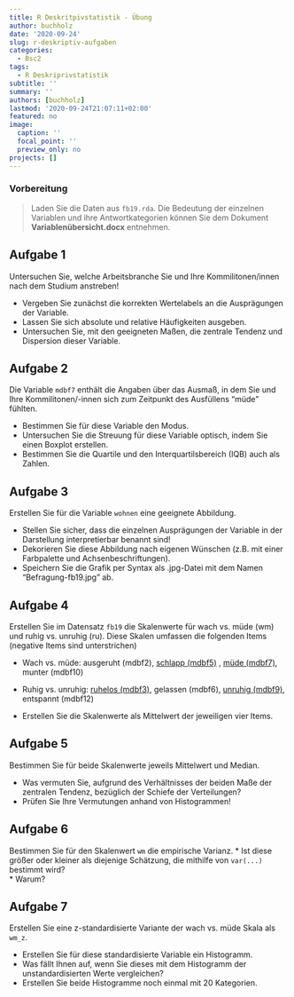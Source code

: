 ```yaml
---
title: R Deskritpivstatistik - Übung
author: buchholz
date: '2020-09-24'
slug: r-deskriptiv-aufgaben
categories:
  - Bsc2
tags:
  - R Deskriprivstatistik
subtitle: ''
summary: ''
authors: [buchholz]
lastmod: '2020-09-24T21:07:11+02:00'
featured: no
image:
  caption: ''
  focal_point: ''
  preview_only: no
projects: []
---
```



### Vorbereitung

> Laden Sie die Daten aus `fb19.rda`. Die Bedeutung der einzelnen Variablen und ihre Antwortkategorien können Sie dem Dokument **Variablenübersicht.docx** entnehmen.


## Aufgabe 1

Untersuchen Sie, welche Arbeitsbranche Sie und Ihre Kommilitonen/innen nach dem Studium anstreben!  
 
* Vergeben Sie zunächst die korrekten Wertelabels an die Ausprägungen der Variable.  
* Lassen Sie sich absolute und relative Häufigkeiten ausgeben.  
* Untersuchen Sie, mit den geeigneten Maßen, die zentrale Tendenz und Dispersion dieser Variable.  


## Aufgabe 2

Die Variable `mdbf7` enthält die Angaben über das Ausmaß, in dem Sie und Ihre Kommilitonen/-innen sich zum Zeitpunkt des Ausfüllens "müde" fühlten.  
  
* Bestimmen Sie für diese Variable den Modus.     
* Untersuchen Sie die Streuung für diese Variable optisch, indem Sie einen Boxplot erstellen.  
* Bestimmen Sie die Quartile und den Interquartilsbereich (IQB) auch als Zahlen.


## Aufgabe 3

Erstellen Sie für die Variable `wohnen` eine geeignete Abbildung.   

* Stellen Sie sicher, dass die einzelnen Ausprägungen der Variable in der Darstellung interpretierbar benannt sind!  
* Dekorieren Sie diese Abbildung nach eigenen Wünschen (z.B. mit einer Farbpalette und Achsenbeschriftungen).
* Speichern Sie die Grafik per Syntax als .jpg-Datei mit dem Namen "Befragung-fb19.jpg" ab.


## Aufgabe 4

Erstellen Sie im Datensatz `fb19` die Skalenwerte für wach vs. müde (wm) und ruhig vs. unruhig (ru). Diese Skalen umfassen die folgenden Items (negative
Items sind unterstrichen)

* Wach vs. müde: ausgeruht (mdbf2), <span style="text-decoration: underline">schlapp (mdbf5)</span> , <span style="text-decoration: underline">müde (mdbf7)</span>, munter (mdbf10)
* Ruhig vs. unruhig: <span style="text-decoration: underline">ruhelos (mdbf3)</span>, gelassen (mdbf6), <span style="text-decoration: underline">unruhig (mdbf9)</span>, entspannt (mdbf12)

* Erstellen Sie die Skalenwerte als Mittelwert der jeweiligen vier Items.

## Aufgabe 5

Bestimmen Sie für beide Skalenwerte jeweils Mittelwert und Median.

* Was vermuten Sie, aufgrund des Verhältnisses der beiden Maße der zentralen
Tendenz, bezüglich der Schiefe der Verteilungen?
* Prüfen Sie Ihre Vermutungen anhand von Histogrammen!

## Aufgabe 6 

Bestimmen Sie für den Skalenwert `wm` die empirische Varianz. 
* Ist diese größer oder kleiner als diejenige Schätzung, die mithilfe von `var(...)` bestimmt wird?  
* Warum?  


## Aufgabe 7 

Erstellen Sie eine z-standardisierte Variante der wach vs. müde Skala als `wm_z`.

* Erstellen Sie für diese standardisierte Variable ein Histogramm.
* Was fällt Ihnen auf, wenn Sie dieses mit dem Histogramm der unstandardisierten Werte vergleichen?
* Erstellen Sie beide Histogramme noch einmal mit 20 Kategorien. 
